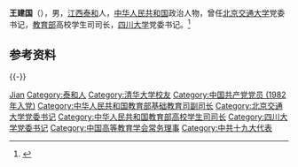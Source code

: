 {{Otheruses|other=名为王建国的其他人物|王建国}}

'''王建国'''（{{bd|1959年|9月||catIdx=Wang王}}），男，[[江西|江西]][[泰和县|泰和]]人，[[中华人民共和国|中华人民共和国]]政治人物，曾任[[北京交通大学|北京交通大学]]党委书记，[[中华人民共和国教育部|教育部]]高校学生司司长，[[四川大学|四川大学]]党委书记。<ref>{{Cite web|title=王建国任四川大学党委书记 杨泉明不再担任|url=http://www.chinanews.com/gn/2016/10-31/8048691.shtml|accessdate=2020-12-25|work=中新网|archive-date=2016-11-01|archive-url=https://web.archive.org/web/20161101123459/http://www.chinanews.com/gn/2016/10-31/8048691.shtml|dead-url=no}}</ref>

== 参考资料 ==
{{reflist}}

{{-}}
{{start box}}
{{s-ppo|cpc}}
{{s-before|[[杨泉明|杨泉明]]}}
{{s-title|中国共产党[[四川大学|四川大学]]委员会书记|2016年10月－2022年5月}}
{{s-after|[[甘霖_(1963年7月)|甘霖]]}}
{{s-before|[[张永甡|张永甡]]}}
{{s-title|中国共产党[[北京交通大学|北京交通大学]]委员会书记|2004年5月－2010年7月}}
{{s-after|[[曹国永|曹国永]]}}
{{s-gov|prc}}
{{s-before|[[林蕙青|林蕙青]]}}
{{s-title|[[中华人民共和国教育部|教育部]]高校学生司司长|2010年7月－2016年10月}}
{{s-after|[[王辉|王辉]]}}
{{end box}}
{{中国人物小作品}}
{{北京交通大学}}
{{四川大学}}
{{Navboxes 
| title  = 王建国在[[中国高等教育学会|中国高等教育学会]]的职务
| list1  =
{{中国高等教育学会第五届理事会}}
{{中国高等教育学会第六届理事会}}
{{中国高等教育学会第七届理事会}}
}}

{{Authority control}}
{{DEFAULTSORT:Wang王}}
[[Category:王姓|Jian]]
[[Category:泰和人|Category:泰和人]]
[[Category:清华大学校友|Category:清华大学校友]]
[[Category:中国共产党党员_(1982年入党)|Category:中国共产党党员 (1982年入党)]]
[[Category:中华人民共和国教育部基础教育司副司长|Category:中华人民共和国教育部基础教育司副司长]]
[[Category:北京交通大学党委书记|Category:北京交通大学党委书记]]
[[Category:中华人民共和国教育部高校学生司司长|Category:中华人民共和国教育部高校学生司司长]]
[[Category:四川大学党委书记|Category:四川大学党委书记]]
[[Category:中国高等教育学会常务理事|Category:中国高等教育学会常务理事]]
[[Category:中共十九大代表|Category:中共十九大代表]]